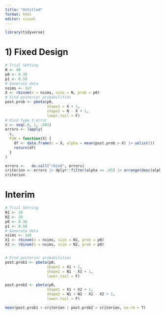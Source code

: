 ```yaml
---
title: "Untitled"
format: html
editor: visual
---
```


```r
library(tidyverse)
```


# 1) Fixed Design
```r
# Trial Setting
N <- 40
p0 <- 0.30
p1 <- 0.50
# Generate data
nsims <- 1e7
X <- rbinom(n = nsims, size = N, prob = p0)
# Find posterior probabilities
post.prob <- pbeta(p0,
                   shape1 = X + 1,
                   shape2 = N - X + 1,
                   lower.tail = F)
# Find Type I error
c <- seq(.9, 1, .001)
errors <- lapply(
  c,
  FUN = function(X) {
    df <- data.frame(c = X, alpha = mean(post.prob > X) |> unlist())
    return(df)
  }
)

errors <-   do.call("rbind", errors)
criterion <- errors |> dplyr::filter(alpha <= .05) |> arrange(desc(alpha)) |> pull(c) %>% .[1]
criterion
```

# Interim

```r
# Trial Setting
N1 <- 20
N2 <- 20
p0 <- 0.30
p1 <- 0.50
# Generate data
nsims <- 1e6
X1 <- rbinom(n = nsims, size = N1, prob = p0)
X2 <- rbinom(n = nsims, size = N2, prob = p0)


# Find posterior probabilities
post.prob1 <- pbeta(p0,
                   shape1 = X1 + 1,
                   shape2 = N1 - X1 + 1,
                   lower.tail = F)

post.prob2 <- pbeta(p0,
                   shape1 = X1 + X2 + 1,
                   shape2 = N1 + N2 - X1 - X2 + 1,
                   lower.tail = F)

mean(post.prob1 > criterion | post.prob2 > criterion, na.rm = T)
```
